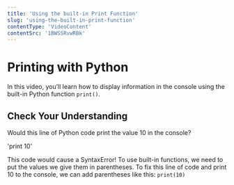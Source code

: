 ```yaml
---
title: 'Using the built-in Print Function'
slug: 'using-the-built-in-print-function'
contentType: 'VideoContent'
contentSrc: '1BWSSRvwRBk'
---
```


# Printing with Python

In this video, you’ll learn how to display information in the console using the built-in Python function `print()`.

## Check Your Understanding

<FlashCard>
<Prompt>

Would this line of Python code print the value 10 in the console? 

'print 10'

</Prompt>
<Answer>

This code would cause a SyntaxError! To use built-in functions, we need to put the values we give them in parentheses. To fix this line of code and print 10 to the console, we can add parentheses like this: `print(10)`

</Answer>
</FlashCard>